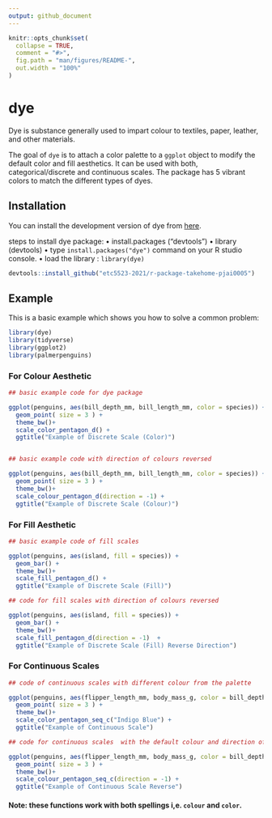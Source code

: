 ---
output: github_document
---

<!-- README.md is generated from README.Rmd. Please edit that file -->

```{r, include = FALSE}
knitr::opts_chunk$set(
  collapse = TRUE,
  comment = "#>",
  fig.path = "man/figures/README-",
  out.width = "100%"
)
```

# dye 
 Dye is substance generally used to impart colour to textiles, paper, leather, and other materials.

<!-- badges: start -->
<!-- badges: end -->

The goal of `dye` is to attach a color palette to a `ggplot` object to modify the default color and fill aesthetics. It can be used with both, categorical/discrete and continuous scales. The package has 5 vibrant colors to match the different types of dyes. 

## Installation

You can install the development version of dye from [here](https://github.com/etc5523-2021/r-package-takehome-pjai0005.git).

steps to install dye package:
• install.packages ("devtools") 
• library (devtools)
• type `install.packages("dye")` command on your R studio console.
• load the library : `library(dye) `

```{r install, eval = FALSE}
devtools::install_github("etc5523-2021/r-package-takehome-pjai0005")
```

## Example

This is a basic example which shows you how to solve a common problem:

```{r libraries, warning=FALSE, message=FALSE}

library(dye)
library(tidyverse)
library(ggplot2)
library(palmerpenguins)
```


### For Colour Aesthetic

```{r, warning=FALSE, message=FALSE, out.width="70%"}

## basic example code for dye package

ggplot(penguins, aes(bill_depth_mm, bill_length_mm, color = species)) +
  geom_point( size = 3 ) +
  theme_bw()+
  scale_color_pentagon_d() +
  ggtitle("Example of Discrete Scale (Color)")


## basic example code with direction of colours reversed

ggplot(penguins, aes(bill_depth_mm, bill_length_mm, color = species)) +
  geom_point( size = 3 ) +
  theme_bw()+
  scale_colour_pentagon_d(direction = -1) +
  ggtitle("Example of Discrete Scale (Colour)")

```

### For Fill Aesthetic
```{r, warning=FALSE, message=FALSE, out.width="70%"}

## basic example code of fill scales

ggplot(penguins, aes(island, fill = species)) +
  geom_bar() +
  theme_bw()+
  scale_fill_pentagon_d() +
  ggtitle("Example of Discrete Scale (Fill)")

## code for fill scales with direction of colours reversed

ggplot(penguins, aes(island, fill = species)) +
  geom_bar() +
  theme_bw()+
  scale_fill_pentagon_d(direction = -1)  +
  ggtitle("Example of Discrete Scale (Fill) Reverse Direction")

```

### For Continuous Scales

```{r, warning=FALSE, message=FALSE, out.width="70%"}

## code of continuous scales with different colour from the palette

ggplot(penguins, aes(flipper_length_mm, body_mass_g, color = bill_depth_mm)) +
  geom_point( size = 3 ) +
  theme_bw()+
  scale_color_pentagon_seq_c("Indigo Blue") +
  ggtitle("Example of Continuous Scale")

## code for continuous scales  with the default colour and direction of colours reversed

ggplot(penguins, aes(flipper_length_mm, body_mass_g, color = bill_depth_mm)) +
  geom_point( size = 3 ) +
  theme_bw()+
  scale_colour_pentagon_seq_c(direction = -1) +
  ggtitle("Example of Continuous Scale Reverse")

```

#### Note: these functions work with both spellings i,e. `colour` and `color`.

